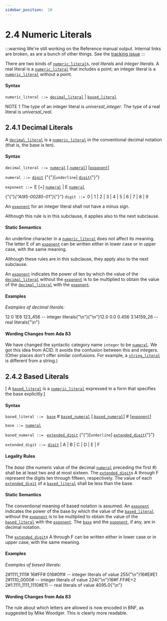 ---
sidebar_position:  10
---

# 2.4 Numeric Literals

:::warning
We're still working on the Reference manual output.  Internal links are broken,
as are a bunch of other things.
See the [tracking issue](https://github.com/ada-lang-io/ada-lang-io/issues/20)
:::


<p>There are two kinds of <code><a href="../AA-2/AA-2.4#S0006">numeric_literal</a></code>s, <em>real literals</em> and <em>integer literals</em>. A real literal is a <code><a href="../AA-2/AA-2.4#S0006">numeric_literal</a></code> that includes a point; an integer literal is a <code><a href="../AA-2/AA-2.4#S0006">numeric_literal</a></code> without a point. </p>

#### Syntax

<p><code>numeric_literal</code><a id="S0006"></a><code> ::= </code><code><a href="../AA-2/AA-2.4#S0007">decimal_literal</a></code> | <code><a href="../AA-2/AA-2.4#S0011">based_literal</a></code></p>
<Admonition type="aarm" aarm="note" title="Note: ">
<p>NOTE 1   The type of an integer literal is <em>universal_integer</em>. The type of a real literal is <em>universal_real</em>. </p></Admonition>


## 2.4.1  Decimal Literals

<p>A <code><a href="../AA-2/AA-2.4#S0007">decimal_literal</a></code> is a <code><a href="../AA-2/AA-2.4#S0006">numeric_literal</a></code> in the conventional decimal notation (that is, the base is ten). </p>

#### Syntax

<p><code>decimal_literal</code><a id="S0007"></a><code> ::= </code><code><a href="../AA-2/AA-2.4#S0008">numeral</a></code> [.<code><a href="../AA-2/AA-2.4#S0008">numeral</a></code>] [<code><a href="../AA-2/AA-2.4#S0009">exponent</a></code>]</p>
<p><code>numeral</code><a id="S0008"></a><code> ::= </code><code><a href="../AA-2/AA-2.4#S0010">digit</a></code> {"{"}[<code>underline</code>] <code><a href="../AA-2/AA-2.4#S0010">digit</a></code>{"}"}</p>
<p><code>exponent</code><a id="S0009"></a><code> ::= </code>E [+] <code><a href="../AA-2/AA-2.4#S0008">numeral</a></code> | E  <code><a href="../AA-2/AA-2.4#S0008">numeral</a></code></p>
<p>{"{"}<em>{"AI95-00285-01"}</em>{"}"} <code>digit</code><a id="S0010"></a><code> ::= </code>0 | 1 | 2 | 3 | 4 | 5 | 6 | 7 | 8 | 9</p>
<p>An <code><a href="../AA-2/AA-2.4#S0009">exponent</a></code> for an integer literal shall not have a minus sign. </p>
<Admonition type="aarm" aarm="ramification" title="Ramification: ">
<p><strong></strong>Although this rule is in this subclause, it applies also to the next subclause. </p></Admonition>


#### Static Semantics

<p>An underline character in a <code><a href="../AA-2/AA-2.4#S0006">numeric_literal</a></code> does not affect its meaning. The letter E of an <code><a href="../AA-2/AA-2.4#S0009">exponent</a></code> can be written either in lower case or in upper case, with the same meaning. </p>
<Admonition type="aarm" aarm="ramification" title="Ramification: ">
<p><strong></strong>Although these rules are in this subclause, they apply also to the next subclause. </p></Admonition>

<p>An <code><a href="../AA-2/AA-2.4#S0009">exponent</a></code> indicates the power of ten by which the value of the <code><a href="../AA-2/AA-2.4#S0007">decimal_literal</a></code> without the <code><a href="../AA-2/AA-2.4#S0009">exponent</a></code> is to be multiplied to obtain the value of the <code><a href="../AA-2/AA-2.4#S0007">decimal_literal</a></code> with the <code><a href="../AA-2/AA-2.4#S0009">exponent</a></code>. </p>

#### Examples

<p><em>Examples of decimal literals:</em> </p>
<CodeBlock>
12        0      1E6    123_456    --  integer literals{"\n"}{"\n"}12.0      0.0    0.456  3.14159_26 --  real literals{"\n"}
</CodeBlock>


#### Wording Changes from Ada 83

<Admonition type="aarm" aarm="note" title="Note: ">
<p>We have changed the syntactic category name <code>integer</code> to be <code><a href="../AA-2/AA-2.4#S0008">numeral</a></code>. We got this idea from ACID. It avoids the confusion between this and integers. (Other places don't offer similar confusions. For example, a <code><a href="../AA-2/AA-2.6#S0016">string_literal</a></code> is different from a string.) </p></Admonition>


## 2.4.2  Based Literals

<p>[ A <code><a href="../AA-2/AA-2.4#S0011">based_literal</a></code> is a <code><a href="../AA-2/AA-2.4#S0006">numeric_literal</a></code> expressed in a form that specifies the base explicitly.] </p>

#### Syntax

<p><code>based_literal</code><a id="S0011"></a><code> ::= </code>   <code><a href="../AA-2/AA-2.4#S0012">base</a></code> # <code><a href="../AA-2/AA-2.4#S0013">based_numeral</a></code> [.<code><a href="../AA-2/AA-2.4#S0013">based_numeral</a></code>] # [<code><a href="../AA-2/AA-2.4#S0009">exponent</a></code>]</p>
<p><code>base</code><a id="S0012"></a><code> ::= </code><code><a href="../AA-2/AA-2.4#S0008">numeral</a></code></p>
<p><code>based_numeral</code><a id="S0013"></a><code> ::= </code>   <code><a href="../AA-2/AA-2.4#S0014">extended_digit</a></code> {"{"}[<code>underline</code>] <code><a href="../AA-2/AA-2.4#S0014">extended_digit</a></code>{"}"}</p>
<p><code>extended_digit</code><a id="S0014"></a><code> ::= </code><code><a href="../AA-2/AA-2.4#S0010">digit</a></code> | A | B | C | D | E | F</p>

#### Legality Rules

<p>The <em>base</em> (the numeric value of the decimal <code><a href="../AA-2/AA-2.4#S0008">numeral</a></code> preceding the first #) shall be at least two and at most sixteen. The <code><a href="../AA-2/AA-2.4#S0014">extended_digit</a></code>s A through F represent the digits ten through fifteen, respectively. The value of each <code><a href="../AA-2/AA-2.4#S0014">extended_digit</a></code> of a <code><a href="../AA-2/AA-2.4#S0011">based_literal</a></code> shall be less than the base. </p>

#### Static Semantics

<p>The conventional meaning of based notation is assumed. An <code><a href="../AA-2/AA-2.4#S0009">exponent</a></code> indicates the power of the base by which the value of the <code><a href="../AA-2/AA-2.4#S0011">based_literal</a></code> without the <code><a href="../AA-2/AA-2.4#S0009">exponent</a></code> is to be multiplied to obtain the value of the <code><a href="../AA-2/AA-2.4#S0011">based_literal</a></code> with the <code><a href="../AA-2/AA-2.4#S0009">exponent</a></code>. The <code><a href="../AA-2/AA-2.4#S0012">base</a></code> and the <code><a href="../AA-2/AA-2.4#S0009">exponent</a></code>, if any, are in decimal notation.</p>
<p>The <code><a href="../AA-2/AA-2.4#S0014">extended_digit</a></code>s A through F can be written either in lower case or in upper case, with the same meaning. </p>

#### Examples

<p><em>Examples of based literals:</em> </p>
<CodeBlock>
2#1111_1111#  16#FF#       016#0ff#   --  integer literals of value 255{"\n"}16#E#E1       2#1110_0000#            --  integer literals of value 224{"\n"}16#F.FF#E+2   2#1.1111_1111_1110#E11  --  real literals of value 4095.0{"\n"}
</CodeBlock>


#### Wording Changes from Ada 83

<Admonition type="aarm" aarm="note" title="Note: ">
<p>The rule about which letters are allowed is now encoded in BNF, as suggested by Mike Woodger. This is clearly more readable. </p></Admonition>


